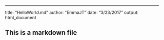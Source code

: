 ---
title: "HelloWorld.md"
author: "EmmaJT"
date: "3/23/2017"
output: html_document

## This is a markdown file
